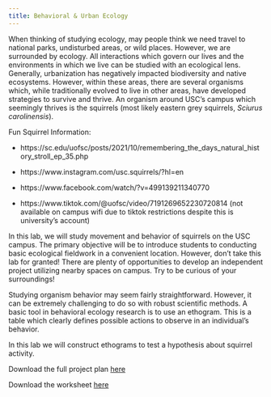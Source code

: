 ```yaml
---
title: Behavioral & Urban Ecology
---
```


When thinking of studying ecology, may people think we need travel to national parks, undisturbed areas, or wild places. However, we are surrounded by ecology. All interactions which govern our lives and the environments in which we live can be studied with an ecological lens. Generally, urbanization has negatively impacted biodiversity and native ecosystems. However, within these areas, there are several organisms which, while traditionally evolved to live in other areas, have developed strategies to survive and thrive. An organism around USC's campus which seemingly thrives is the squirrels (most likely eastern grey squirrels, *Sciurus carolinensis*).

Fun Squirrel Information:

-   https://sc.edu/uofsc/posts/2021/10/remembering_the_days_natural_history_stroll_ep_35.php

-   https://www.instagram.com/usc.squirrels/?hl=en

-   https://www.facebook.com/watch/?v=499139211340770

-   https://www.tiktok.com/@uofsc/video/7191269652230720814 (not available on campus wifi due to tiktok restrictions despite this is university's account)

In this lab, we will study movement and behavior of squirrels on the USC campus. The primary objective will be to introduce students to conducting basic ecological fieldwork in a convenient location. However, don't take this lab for granted! There are plenty of opportunities to develop an independent project utilizing nearby spaces on campus. Try to be curious of your surroundings!

Studying organism behavior may seem fairly straightforward. However, it can be extremely challenging to do so with robust scientific methods. A basic tool in behavioral ecology research is to use an ethogram. This is a table which clearly defines possible actions to observe in an individual's behavior.

In this lab we will construct ethograms to test a hypothesis about squirrel activity.

Download the full project plan [here](./docs/2023_WS1_ProjectPlan.pdf)

Download the worksheet [here](./docs/2023_WS1_Template.pdf)
